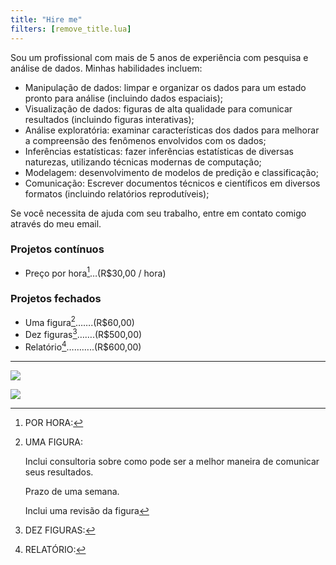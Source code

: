 ```yaml
---
title: "Hire me"
filters: [remove_title.lua]
---
```


::: {.content-visible when-profile="pt"}

Sou um profissional com mais de 5 anos de experiência com pesquisa e análise de dados. Minhas habilidades incluem:

- Manipulação de dados: limpar e organizar os dados para um estado pronto para análise (incluindo dados espaciais);
- Visualização de dados: figuras de alta qualidade para comunicar resultados (incluindo figuras interativas);
- Análise exploratória: examinar características dos dados para melhorar a compreensão des fenômenos envolvidos com os dados;
- Inferências estatísticas: fazer inferências estatísticas de diversas naturezas, utilizando técnicas modernas de computação;
- Modelagem: desenvolvimento de modelos de predição e classificação;
- Comunicação: Escrever documentos técnicos e científicos em diversos formatos (incluindo relatórios reprodutíveis);

Se você necessita de ajuda com seu trabalho, entre em contato comigo através do meu email.

::: {layout-ncol=2}

### Projetos contínuos

- Preço por hora[^hour]...(R$30,00 / hora)

[^hour]: POR HORA:

### Projetos fechados
- Uma figura[^one_figure].......(R$60,00)
- Dez figuras[^ten_figures].......(R$500,00)
- Relatório[^report]...........(R$600,00)

[^one_figure]: UMA FIGURA:

    Inclui consultoria sobre como pode ser a melhor maneira de comunicar seus resultados.
    
    Prazo de uma semana.
    
    Inclui uma revisão da figura

[^ten_figures]: DEZ FIGURAS:

[^report]: RELATÓRIO:

:::

---

::: {layout="[[1,1], [1]]"}

![](/dataviz/figures/brazil_states.svg){.preview-image}

::: {layout="[[1], [1], [1]]"}

![](/dataviz/figures/map.svg)
\vspace{}



\vspace{}



:::



:::

:::
